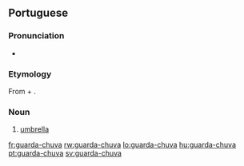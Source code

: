 ==Portuguese==

===Pronunciation===
*{{IPA|lang=pt|/gwaʀdaˈʃuva/}}

===Etymology===
From {{term|guardar||to guard}} + {{term|chuva||rain}}.

===Noun===
{{infl|pt|noun}}

# [[umbrella]]

[[fr:guarda-chuva]]
[[rw:guarda-chuva]]
[[lo:guarda-chuva]]
[[hu:guarda-chuva]]
[[pt:guarda-chuva]]
[[sv:guarda-chuva]]